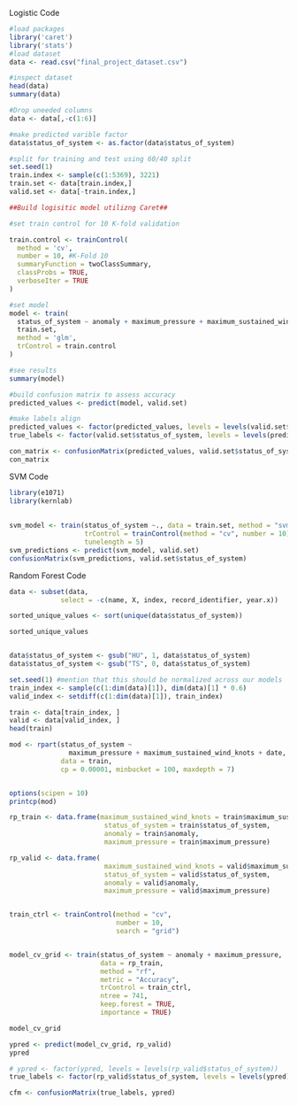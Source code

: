 
Logistic Code
```r
#load packages
library('caret')
library('stats')
#load dataset
data <- read.csv("final_project_dataset.csv")

#inspect dataset
head(data)
summary(data)

#Drop uneeded columns
data <- data[,-c(1:6)]

#make predicted varible factor
data$status_of_system <- as.factor(data$status_of_system)

#split for training and test using 60/40 split
set.seed(1)
train.index <- sample(c(1:5369), 3221)
train.set <- data[train.index,]
valid.set <- data[-train.index,]

##Build logisitic model utilizng Caret##

#set train control for 10 K-fold validation

train.control <- trainControl(
  method = 'cv',
  number = 10, #K-Fold 10
  summaryFunction = twoClassSummary,
  classProbs = TRUE,
  verboseIter = TRUE
)

#set model
model <- train(
  status_of_system ~ anomaly + maximum_pressure + maximum_sustained_wind_knots, #test all variables
  train.set,
  method = 'glm',
  trControl = train.control
)

#see results
summary(model)

#build confusion matrix to assess accuracy
predicted_values <- predict(model, valid.set)

#make labels align
predicted_values <- factor(predicted_values, levels = levels(valid.set$status_of_system))
true_labels <- factor(valid.set$status_of_system, levels = levels(predicted_values))

con_matrix <- confusionMatrix(predicted_values, valid.set$status_of_system)
con_matrix

```

SVM Code
```r
library(e1071)
library(kernlab)
 
 
svm_model <- train(status_of_system ~., data = train.set, method = "svmRadial",
                   trControl = trainControl(method = "cv", number = 10),
                   tunelength = 5)
svm_predictions <- predict(svm_model, valid.set)
confusionMatrix(svm_predictions, valid.set$status_of_system)
```


Random Forest Code
```r
data <- subset(data,
             select = -c(name, X, index, record_identifier, year.x))

sorted_unique_values <- sort(unique(data$status_of_system))

sorted_unique_values


data$status_of_system <- gsub("HU", 1, data$status_of_system)
data$status_of_system <- gsub("TS", 0, data$status_of_system)

set.seed(1) #mention that this should be normalized across our models
train_index <- sample(c(1:dim(data)[1]), dim(data)[1] * 0.6)
valid_index <- setdiff(c(1:dim(data)[1]), train_index)

train <- data[train_index, ]
valid <- data[valid_index, ]
head(train)

mod <- rpart(status_of_system ~
               maximum_pressure + maximum_sustained_wind_knots + date,
             data = train,
             cp = 0.00001, minbucket = 100, maxdepth = 7)


options(scipen = 10)
printcp(mod)

rp_train <- data.frame(maximum_sustained_wind_knots = train$maximum_sustained_wind_knots,
                        status_of_system = train$status_of_system,
                        anomaly = train$anomaly,
                        maximum_pressure = train$maximum_pressure)

rp_valid <- data.frame(
                        maximum_sustained_wind_knots = valid$maximum_sustained_wind_knots,
                        status_of_system = valid$status_of_system,
                        anomaly = valid$anomaly,
                        maximum_pressure = valid$maximum_pressure)


train_ctrl <- trainControl(method = "cv",
                           number = 10,
                           search = "grid")


model_cv_grid <- train(status_of_system ~ anomaly + maximum_pressure,
                       data = rp_train,
                       method = "rf",
                       metric = "Accuracy",
                       trControl = train_ctrl,
                       ntree = 741,
                       keep.forest = TRUE,
                       importance = TRUE)

model_cv_grid

ypred <- predict(model_cv_grid, rp_valid)
ypred

# ypred <- factor(ypred, levels = levels(rp_valid$status_of_system))
true_labels <- factor(rp_valid$status_of_system, levels = levels(ypred))

cfm <- confusionMatrix(true_labels, ypred)
```